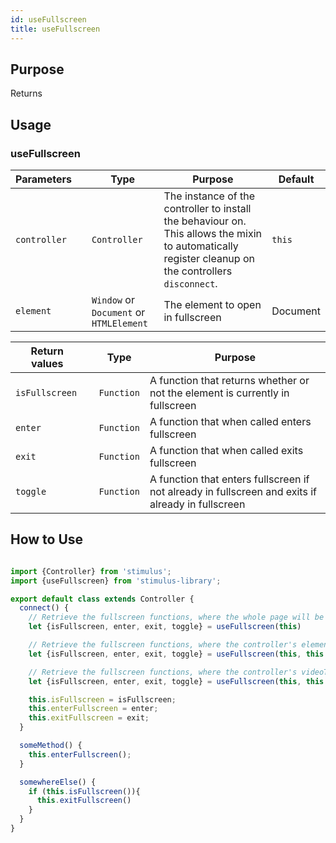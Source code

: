```yaml
---
id: useFullscreen
title: useFullscreen
---
```



## Purpose

Returns

## Usage


### useFullscreen
| Parameters | | Type | Purpose | Default |
| --- | --- | --- | --- |--- |
| `controller` | | `Controller` | The instance of the controller to install the behaviour on. This allows the mixin to automatically register cleanup on the controllers `disconnect`. | `this` |
| `element` | | `Window` or `Document` or `HTMLElement` | The element to open in fullscreen | Document |

| Return values | | Type | Purpose |
| --- | --- | --- | --- |
| `isFullscreen` | | `Function` | A function that returns whether or not the element is currently in fullscreen |
| `enter` | | `Function` | A function that when called enters fullscreen |
| `exit` | | `Function` | A function that when called exits fullscreen |
| `toggle` | | `Function` | A function that enters fullscreen if not already in fullscreen and exits if already in fullscreen |


## How to Use

```js

import {Controller} from 'stimulus';
import {useFullscreen} from 'stimulus-library';

export default class extends Controller {
  connect() {
    // Retrieve the fullscreen functions, where the whole page will be fullscreened
    let {isFullscreen, enter, exit, toggle} = useFullscreen(this)

    // Retrieve the fullscreen functions, where the controller's element will be fullscreened
    let {isFullscreen, enter, exit, toggle} = useFullscreen(this, this.element)

    // Retrieve the fullscreen functions, where the controller's videoTarget element will be fullscreened
    let {isFullscreen, enter, exit, toggle} = useFullscreen(this, this.videoTarget)

    this.isFullscreen = isFullscreen;
    this.enterFullscreen = enter;
    this.exitFullscreen = exit;
  }

  someMethod() {
    this.enterFullscreen();
  }

  somewhereElse() {
    if (this.isFullscreen()){
      this.exitFullscreen()
    }
  }
}

```